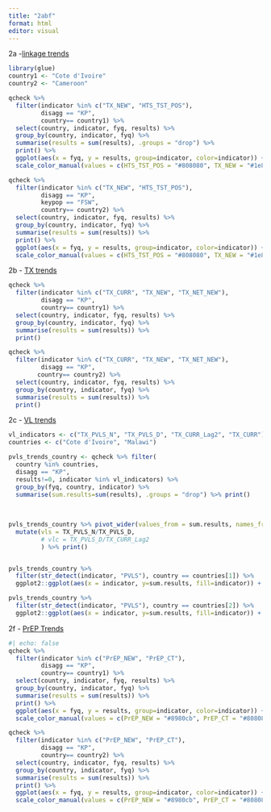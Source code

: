 ```yaml
---
title: "2abf"
format: html
editor: visual
---
```


2a -[linkage trends](https://tableau.usaid.gov/views/KeyPopulationsDashboard/2_aTestingandLinkageTrends/40426f3a-6e0b-4ada-897c-dfe5461884db/17a3ec3f-a566-49cb-add4-e53293d0ba54?:display_count=n&:showVizHome=n&:origin=viz_share_link)

```r
library(glue)
country1 <- "Cote d'Ivoire"
country2 <- "Cameroon"

qcheck %>%
  filter(indicator %in% c("TX_NEW", "HTS_TST_POS"),
         disagg == "KP",
         country== country1) %>%
  select(country, indicator, fyq, results) %>%
  group_by(country, indicator, fyq) %>%
  summarise(results = sum(results), .groups = "drop") %>%
  print() %>%
  ggplot(aes(x = fyq, y = results, group=indicator, color=indicator)) + geom_line() + geom_text(position = position_nudge(y=30), aes(label = results)) +
  scale_color_manual(values = c(HTS_TST_POS = "#808080", TX_NEW = "#1e87a5")) + si_style_nolines() + labs(title = glue("{country1}"))

qcheck %>%
  filter(indicator %in% c("TX_NEW", "HTS_TST_POS"),
         disagg == "KP",
         keypop == "FSW",
         country== country2) %>%
  select(country, indicator, fyq, results) %>%
  group_by(country, indicator, fyq) %>%
  summarise(results = sum(results)) %>%
  print() %>%
  ggplot(aes(x = fyq, y = results, group=indicator, color=indicator)) + geom_line() + geom_text(position = position_nudge(y=30), aes(label = results)) +
  scale_color_manual(values = c(HTS_TST_POS = "#808080", TX_NEW = "#1e87a5")) + si_style_nolines() + labs(title = glue("{country2}"))

```

2b - [TX trends](https://tableau.usaid.gov/views/KeyPopulationsDashboard/2_bTXTrends/cec16239-2ef8-43d9-ad2e-c6f04068e95b/6571f6c6-2393-4c5f-a7dd-718a22cf582a?:display_count=n&:showVizHome=n&:origin=viz_share_link)

```r
qcheck %>%
  filter(indicator %in% c("TX_CURR", "TX_NEW", "TX_NET_NEW"),
         disagg == "KP",
         country== country1) %>%
  select(country, indicator, fyq, results) %>%
  group_by(country, indicator, fyq) %>%
  summarise(results = sum(results)) %>%
  print()

qcheck %>%
  filter(indicator %in% c("TX_CURR", "TX_NEW", "TX_NET_NEW"),
         disagg == "KP",
        country== country2) %>%
  select(country, indicator, fyq, results) %>%
  group_by(country, indicator, fyq) %>%
  summarise(results = sum(results)) %>%
  print()
```

2c - [VL trends](https://tableau.usaid.gov/views/KeyPopulationsDashboard/2_cVLTrends?:showAppBanner=false&:display_count=n&:showVizHome=n&:origin=viz_share_link)

```r
vl_indicators <- c("TX_PVLS_N", "TX_PVLS_D", "TX_CURR_Lag2", "TX_CURR")
countries <- c("Cote d'Ivoire", "Malawi")

pvls_trends_country <- qcheck %>% filter(
  country %in% countries,
  disagg == "KP", 
  results!=0, indicator %in% vl_indicators) %>%
  group_by(fyq, country, indicator) %>%
  summarise(sum.results=sum(results), .groups = "drop") %>% print()
  
  
  
pvls_trends_country %>% pivot_wider(values_from = sum.results, names_from = indicator) %>%
  mutate(vls = TX_PVLS_N/TX_PVLS_D,
         # vlc = TX_PVLS_D/TX_CURR_Lag2
         ) %>% print()


pvls_trends_country %>% 
  filter(str_detect(indicator, "PVLS"), country == countries[1]) %>%
  ggplot2::ggplot(aes(x = indicator, y=sum.results, fill=indicator)) + geom_col() + geom_text(aes(label = sum.results), position = position_nudge(y=200)) + facet_grid(~fyq) +   scale_fill_manual(values = c(TX_CURR = grey10k, TX_PVLS_D = "#64b4a6", TX_PVLS_N = "#004e43")) + si_style_nolines() + labs(title = glue("{countries[1]}")) + theme(axis.text.x = element_text(angle=90), axis.title.x = element_blank(), legend.position = "none")

pvls_trends_country %>% 
  filter(str_detect(indicator, "PVLS"), country == countries[2]) %>%
  ggplot2::ggplot(aes(x = indicator, y=sum.results, fill=indicator)) + geom_col() + geom_text(aes(label = sum.results), position = position_nudge(y=300)) + facet_grid(~fyq) +   scale_fill_manual(values = c(TX_CURR = grey10k, TX_PVLS_D = "#64b4a6", TX_PVLS_N = "#004e43")) + si_style_nolines() + labs(title = glue("{countries[2]}")) + theme(axis.text.x = element_text(angle=90), axis.title.x = element_blank(), legend.position = "none")
```

2f - [PrEP Trends](https://tableau.usaid.gov/views/KeyPopulationsDashboard/2_fPrEPTrends?:showAppBanner=false&:display_count=n&:showVizHome=n&:origin=viz_share_link)

```r
#| echo: false
qcheck %>%
  filter(indicator %in% c("PrEP_NEW", "PrEP_CT"),
         disagg == "KP",
         country== country1) %>%
  select(country, indicator, fyq, results) %>%
  group_by(country, indicator, fyq) %>%
  summarise(results = sum(results)) %>%
  print() %>%
  ggplot(aes(x = fyq, y = results, group=indicator, color=indicator)) + geom_line() + geom_text(position = position_nudge(y=10), aes(label = results)) +
  scale_color_manual(values = c(PrEP_NEW = "#8980cb", PrEP_CT = "#808080")) + si_style_nolines() + labs(title = glue("{country1}"))

qcheck %>%
  filter(indicator %in% c("PrEP_NEW", "PrEP_CT"),
         disagg == "KP",
         country== country2) %>%
  select(country, indicator, fyq, results) %>%
  group_by(country, indicator, fyq) %>%
  summarise(results = sum(results)) %>%
  print() %>%
  ggplot(aes(x = fyq, y = results, group=indicator, color=indicator)) + geom_line() + geom_text(position = position_nudge(y=30), aes(label = results)) +
  scale_color_manual(values = c(PrEP_NEW = "#8980cb", PrEP_CT = "#808080")) + si_style_nolines() + labs(title = glue("{country2}"))
```

```r

```
